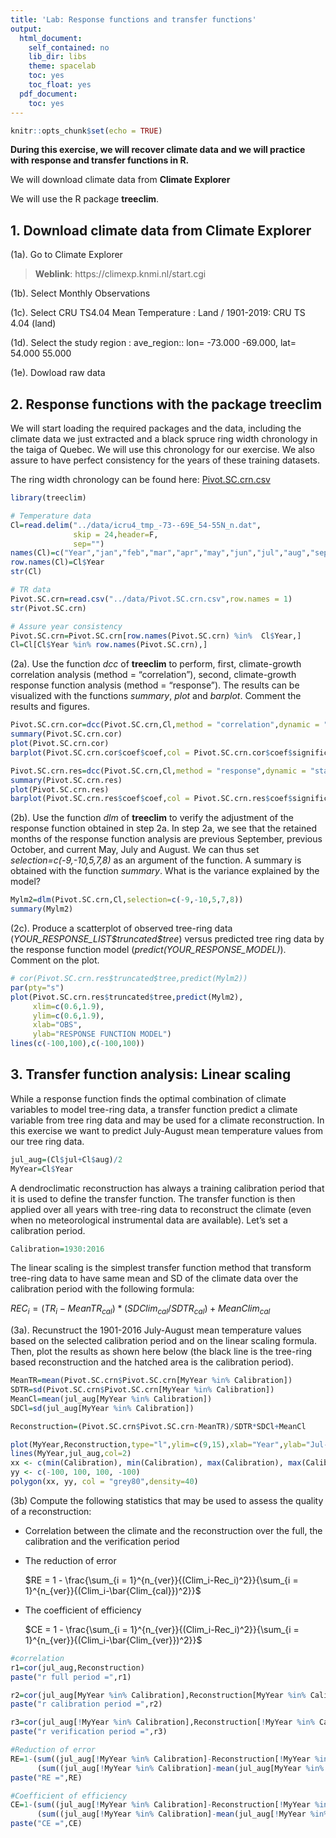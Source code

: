 ---
title: 'Lab: Response functions and transfer functions'
output:
  html_document:
    self_contained: no
    lib_dir: libs
    theme: spacelab
    toc: yes
    toc_float: yes
  pdf_document:
    toc: yes
---

```{r setup, include=FALSE}
knitr::opts_chunk$set(echo = TRUE)
```

**During this exercise, we will recover climate data and we will practice with response and transfer functions in R.**

We will download climate data from **Climate Explorer**

We will use the R package **treeclim**.

## 1. Download climate data from Climate Explorer

(1a). Go to Climate Explorer

> **Weblink**: https://climexp.knmi.nl/start.cgi

(1b). Select Monthly Observations

(1c). Select CRU TS4.04 Mean Temperature : Land / 1901-2019: CRU TS 4.04 (land)

(1d). Select the study region : ave_region:: lon= -73.000 -69.000, lat= 54.000 55.000

(1e). Dowload raw data

## 2. Response functions with the package **treeclim**

We will start loading the required packages and the data, including the climate data we just extracted and a black spruce ring width chronology in the taiga of Quebec. We will use this chronology for our exercise.
We also assure to have perfect consistency for the years of these training datasets.

The ring width chronology can be found here: [Pivot.SC.crn.csv](../data/Pivot.SC.crn.csv)

```{r, warning = FALSE, message = FALSE}
library(treeclim)

# Temperature data
Cl=read.delim("../data/icru4_tmp_-73--69E_54-55N_n.dat",
              skip = 24,header=F,
              sep="")
names(Cl)=c("Year","jan","feb","mar","apr","may","jun","jul","aug","sep","oct","nov","dec")
row.names(Cl)=Cl$Year
str(Cl)

# TR data
Pivot.SC.crn=read.csv("../data/Pivot.SC.crn.csv",row.names = 1)
str(Pivot.SC.crn)

# Assure year consistency
Pivot.SC.crn=Pivot.SC.crn[row.names(Pivot.SC.crn) %in%  Cl$Year,]
Cl=Cl[Cl$Year %in% row.names(Pivot.SC.crn),]
```

(2a). Use the function *dcc* of **treeclim** to perform, first, climate-growth correlation analysis (method = "correlation"), second, climate-growth response function analysis (method = "response"). The results can be visualized with the functions *summary*, *plot* and *barplot*. Comment the results and figures.

```{r, warning = FALSE, message = FALSE}
Pivot.SC.crn.cor=dcc(Pivot.SC.crn,Cl,method = "correlation",dynamic = "static")
summary(Pivot.SC.crn.cor)
plot(Pivot.SC.crn.cor)
barplot(Pivot.SC.crn.cor$coef$coef,col = Pivot.SC.crn.cor$coef$significant,names.arg = Pivot.SC.crn.cor$coef$month,las=2)

Pivot.SC.crn.res=dcc(Pivot.SC.crn,Cl,method = "response",dynamic = "static")
summary(Pivot.SC.crn.res)
plot(Pivot.SC.crn.res)
barplot(Pivot.SC.crn.res$coef$coef,col = Pivot.SC.crn.res$coef$significant,names.arg = Pivot.SC.crn.res$coef$month,las=2)
```

(2b). Use the function *dlm* of **treeclim** to verify the adjustment of the response function obtained in step 2a. In step 2a, we see that the retained months of the response function analysis are previous September, previous October, and current May, July and August. We can thus set *selection=c(-9,-10,5,7,8)* as an argument of the function. A summary is obtained with the function *summary*. What is the variance explained by the model?

```{r, warning = FALSE, message = FALSE}
Mylm2=dlm(Pivot.SC.crn,Cl,selection=c(-9,-10,5,7,8))
summary(Mylm2)
```

(2c). Produce a scatterplot of observed tree-ring data (*YOUR_RESPONSE_LIST\$truncated\$tree*) versus predicted tree ring data by the response function model (*predict(YOUR_RESPONSE_MODEL)*). Comment on the plot.

```{r, warning = FALSE, message = FALSE}
# cor(Pivot.SC.crn.res$truncated$tree,predict(Mylm2))
par(pty="s")
plot(Pivot.SC.crn.res$truncated$tree,predict(Mylm2),
     xlim=c(0.6,1.9),
     ylim=c(0.6,1.9),
     xlab="OBS",
     ylab="RESPONSE FUNCTION MODEL")
lines(c(-100,100),c(-100,100))
```

## 3. Transfer function analysis: Linear scaling #####

While a response function finds the optimal combination of climate variables to model tree-ring data, a transfer function predict a climate variable from tree ring data and may be used for a climate reconstruction. In this exercise we want to predict July-August mean temperature values from our tree ring data.

```{r, warning = FALSE, message = FALSE}
jul_aug=(Cl$jul+Cl$aug)/2
MyYear=Cl$Year
```

A dendroclimatic reconstruction has always a training calibration period that it is used to define the transfer function. The transfer function is then applied over all years with tree-ring data to reconstruct the climate (even when no meteorological instrumental data are available). Let's set a calibration period.

```{r, warning = FALSE, message = FALSE}
Calibration=1930:2016
```

The linear scaling is the simplest transfer function method that transform tree-ring data to have same mean and SD of the climate data over the calibration period with the following formula:

$REC_{i} = (TR_{i} - MeanTR_{cal}) * (SDClim_{cal}/SDTR_{cal}) + MeanClim_{cal}$

(3a). Recunstruct the 1901-2016 July-August mean temperature values based on the selected calibration period and on the linear scaling formula. Then, plot the results as shown here below (the black line is the tree-ring based reconstruction and the hatched area is the calibration period).

```{r, warning = FALSE, message = FALSE}
MeanTR=mean(Pivot.SC.crn$Pivot.SC.crn[MyYear %in% Calibration])
SDTR=sd(Pivot.SC.crn$Pivot.SC.crn[MyYear %in% Calibration])
MeanCl=mean(jul_aug[MyYear %in% Calibration])
SDCl=sd(jul_aug[MyYear %in% Calibration])

Reconstruction=(Pivot.SC.crn$Pivot.SC.crn-MeanTR)/SDTR*SDCl+MeanCl

plot(MyYear,Reconstruction,type="l",ylim=c(9,15),xlab="Year",ylab="Jul-Aug temperature")
lines(MyYear,jul_aug,col=2)
xx <- c(min(Calibration), min(Calibration), max(Calibration), max(Calibration))
yy <- c(-100, 100, 100, -100)
polygon(xx, yy, col = "grey80",density=40)
```

(3b) Compute the following statistics that may be used to assess the quality of a reconstruction:

- Correlation between the climate and the reconstruction over the full, the calibration and the verification period

- The reduction of error

  $RE = 1 - \frac{\sum_{i = 1}^{n_{ver}}{(Clim_i-Rec_i)^2}}{\sum_{i = 1}^{n_{ver}}{(Clim_i-\bar{Clim_{cal}})^2}}$

- The coefficient of efficiency

  $CE = 1 - \frac{\sum_{i = 1}^{n_{ver}}{(Clim_i-Rec_i)^2}}{\sum_{i = 1}^{n_{ver}}{(Clim_i-\bar{Clim_{ver}})^2}}$

```{r, warning = FALSE, message = FALSE}
#correlation
r1=cor(jul_aug,Reconstruction)
paste("r full period =",r1)

r2=cor(jul_aug[MyYear %in% Calibration],Reconstruction[MyYear %in% Calibration])
paste("r calibration period =",r2)

r3=cor(jul_aug[!MyYear %in% Calibration],Reconstruction[!MyYear %in% Calibration])
paste("r verification period =",r3)

#Reduction of error
RE=1-(sum((jul_aug[!MyYear %in% Calibration]-Reconstruction[!MyYear %in% Calibration])^2))/
      (sum((jul_aug[!MyYear %in% Calibration]-mean(jul_aug[MyYear %in% Calibration]))^2))
paste("RE =",RE)

#Coefficient of efficiency
CE=1-(sum((jul_aug[!MyYear %in% Calibration]-Reconstruction[!MyYear %in% Calibration])^2))/
      (sum((jul_aug[!MyYear %in% Calibration]-mean(jul_aug[!MyYear %in% Calibration]))^2))
paste("CE =",CE)

```


